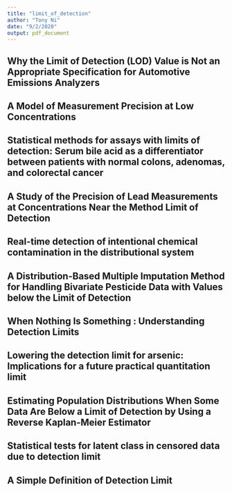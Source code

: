 ```yaml
---
title: "limit_of_detection"
author: "Tony Ni"
date: "9/2/2020"
output: pdf_document
---
```


## Why the Limit of Detection (LOD) Value is Not an Appropriate Specification for Automotive Emissions Analyzers

\begin{itemize}
  \item Very specific study on checking the reliability of analyzers (for vehicle emissions) at low concentrations.
  \item Generally, you want to have a low LOD value
  \item The general form of the equation used to determine LOD is of the form:
  $$LOD = k * s_{zero}$$
  where "k is the constant for defining LOD" and $s_{zero}$ is the standard deviation of the zero/blank"
  \item 2 or 3 SDs is often what is used, refer to picture (I think it's neat)
  \item Limit of quantification (LOQ) and limit of detection (LOD) are often concepts which are mixed up
  \item LOQ is the "minimum value that users of analytical instrumentation can report a value"
\end{itemize}

## A Model of Measurement Precision at Low Concentrations

\begin{itemize}
  \item Article focusing on the precision of measurements at low concentrations, seeks to explore how effective the total variance model performs
  \item The method detection limit (MDL) is a "method's ability to determine an analyte in a sample matrix, regardless of its source of origin" - it is estimated from data
  \item Background noise always exists, even when there is no analyte present
  \item EPA definition of method detection limit is as follows: "method detection limit (MDL) is the minimum concentration of a substance that can be measured and reported with 99% confidence that the analyte concentration is greater than zero and is determined from analysis of a sample in a given matrix containing the analyte..."
  \item In the total variance model -- we can't measure the actual analyte concentration. We have to estimate it from the measured concentrations. These measurements innately contain random errors. Palleton (look for source? 1985) suggests that at low concentrations, total error consists of: background noise $b_i$ and analytical error $a_i$ -- both of which are random, independent, and normally distributed with mean 0 (refer to diagram in paper, nice figure/picture)
\end{itemize}

## Statistical methods for assays with limits of detection: Serum bile acid as a differentiator between patients with normal colons, adenomas, and colorectal cancer

\begin{itemize}
  \item THIS SOURCE LOOKS REALLY GOOD. BACKSOURCE FROM HERE AND FIND MORE FROM THIS PAPER'S CITATIONS
  \item There are many different ways that researchers are dealing with detection limits, which are ubiquitous in the scientific realm. Substitution, nonparametric methods, and maximum likelihood methods are all ways to combat this problem.
  \item Substitution is the worst way, nonparametric ways do better, maximum likelihood methods are the best
\end{itemize}

## A Study of the Precision of Lead Measurements at Concentrations Near the Method Limit of Detection

## Real-time detection of intentional chemical contamination in the distributional system

\begin{itemize}
  \item "80% of the US population is served by 14% of the utilities," so if something were to get into the water distribution system, it can easily spread amongst the US population which is why contamination in water services is so important.
  \item "Miller and Miller (2000) defined the LOD as being equal to blank + 3(SD)":
  $$Limit of Detection = \gamma_{B} \ + 3\sigma_B$$
  \item Note: in their case, the blank is 0 because they are measuring the different between normal/control/baseline conditions against the contaminant
  \item Recommends using artificial neural networks with large datasets (to help detect contamination)
  \item The rest of the article focuses on their experiment to try to detect contamination in real-time.
\end{itemize}

## A Distribution-Based Multiple Imputation Method for Handling Bivariate Pesticide Data with Values below the Limit of Detection

## When Nothing Is Something : Understanding Detection Limits

\begin{itemize}
	\item There are many different forms of detection limits, ranging from: thresholds at which something can be detected (instrument detection limit) or the limit to which a lab reports a value based regulatory requirements (reporting limit).
	\item Detection limits are constantly changing: as technology improves, so too does our ability to accurately measure substances.
	\item Reporting limits can often be used be misleading as non-statisticians may often interpret ND (non-detect) as nullity, when in fact it only means that the measurement falls below a certain limit.
	\item The rest of the paper focus on environmental law practices and cases in which LOD has played a role in.
\end{itemize}

## Lowering the detection limit for arsenic: Implications for a future practical quantitation limit

## Estimating Population Distributions When Some Data Are Below a Limit of Detection by Using a Reverse Kaplan-Meier Estimator

## Statistical tests for latent class in censored data due to detection limit

## A Simple Definition of Detection Limit